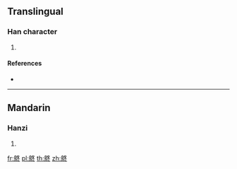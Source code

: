 {{character info/new}}
==Translingual==

===Han character===
{{Han char|rn=196|rad=鳥|as=05|sn=16|four=|canj=HFHEY}}

# {{defn|Han|sort=鳥05}}

====References====
* {{Han ref|kx=1487.020|dkj=46816|hdz=74625.070|uh=9D24|ud=40228}}

----

==Mandarin==

===Hanzi===
{{cmn-hanzi|pin=[[zhōng]] ([[zhong1]])|wg=chung<sup>1</sup>}}

# {{defn|lang=cmn|sort=鳥05}}

[[fr:鴤]]
[[pl:鴤]]
[[th:鴤]]
[[zh:鴤]]